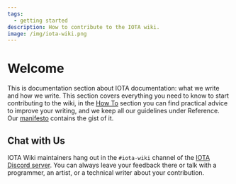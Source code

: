 ```yaml
---
tags:
  - getting started
description: How to contribute to the IOTA wiki.
image: /img/iota-wiki.png
---
```


# Welcome

This is documentation section about IOTA documentation: what we write and how we write. This section covers everything you need to know to start contributing to the wiki, in the [How To](getting_started/developer.md) section you can find practical advice to improve your writing, and we keep all our guidelines under Reference. Our [manifesto](reference/style/manifesto.md) contains the gist of it.

## Chat with Us

IOTA Wiki maintainers hang out in the `#iota-wiki` channel of the [IOTA Discord server](/get-started/the-community/discord#join-the-iota-discord). You can always leave your feedback there or talk with a programmer, an artist, or a technical writer about your contribution.
